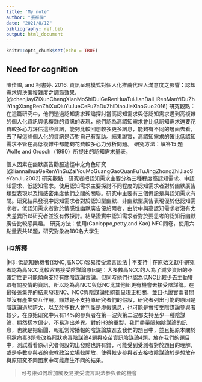 ```yaml
---
title: 'My note'
author: "張祥偉"
date: "2021/8/12"
bibliography: ref.bib
output: html_document
---
```


```r
knitr::opts_chunk$set(echo = TRUE)
```

## Need for cognition

陳佳誼, and 柯書婷. 2016. 
資訊呈現模式對個人化推薦代理人滿意度之影響：認知需求與決策複雜度之調節效果. [@chenjiayiZiXunChengXianMoShiDuiGeRenHuaTuiJianDaiLiRenManYiDuZhiYingXiangRenZhiXuQiuYuJueCeFuZaDuZhiDiaoJieXiaoGuo2016]
研究觀點：在這篇研究中，他們透過認知需求理論探討當高認知需求與低認知需求遇到高複雜的個人化資訊與低複雜的資訊的表現，他們認為高認知需求會比低認知需求還要花費較多心力評估這些資訊，能夠比較回想較多更多訊息，能夠有不同的層面去看，去了解這些個人化的資訊是否對自己有幫助。結果證實，高認知需求的確比低認知需求不管在高低複雜中都能夠花費較多心力分析問題。
研究方法：填答15 題Wolfe and Grosch（1990）所提出的認知需求量表，

個人因素在幽默廣告勸服途徑中之角色研究
[@liannaihuaGeRenYinSuZaiYouMoGuangGaoQuanFuTuJingZhongZhiJiaoSeYanJiu2002]
研究觀點：研究者把認知需求主要分為三種程度高認知需求、中認知需求、低認知需求。使用認知需求主要探討不同程度的認知需求者對於幽默廣告類型表現以及情感密集度他們之間的關聯。研究中主要有三個假設是與認知需求有關。研究結果發現中認知需求者對於認知型幽默、非幽默型廣告表現優於低認知需求者，低認知需求者對於情感性幽默廣告優於兩者，由於中與高認知需求者沒有太大差異所以研究者並沒有做探討。結果證實中認知需求者對於要思考的認知行幽默廣告比較感興趣。
研究方法：使用(Cacioppo,petty,and Kao) NFC問卷，使用六點量表共18題，研究對象為180名大學生

### H3解釋
|H3: 低認知動機者(低NC,高NCC)容易接受流言說法 | 不支持 |
在原始文獻中研究者認為高NCC比較容易接受陰謀論原因是：大多數高NCC的人為了減少資訊的不確定性更可能傾向支持有關陰謀論言論。但同時他們也認為低NC比較少去主動獲取有關疫情的資訊，所以認為高NCC與低NC比其他組更有機會去接受陰謀論。在最後蒐集完的結果發現NC、NCC與陰謀論拒絕都呈現正相關，並且也證實兩者間並沒有產生交互作用，顯然是不支持原研究者們的假設，研究者列出可能的原因是陰謀論過於誇大，以至於多數人會判斷是虛假訊息，也可能是會接受陰謀論參與者較少，在原始研究中只有14%的參與者在第一波與第二波都支持至少一種陰謀論，顯然樣本偏少，不易測出差異。對於H3的重製，我們盡量限縮陰謀論的訊息，也就是把新聞、報紙常常播報的陰謀論放進去我們的題目中，並且把原本關於冠狀病毒8題修改為冠狀病毒陰謀論4題與疫苗資訊陰謀論4題，放在我們的題目中，測試看看原研究者假設的出發點也許有錯，可能受到受測者對於題目的理解，或是多數參與者的宗教政治立場較開放，使得較少參與者去接收陰謀論於是想放在與原研究不同國家中可能產生不同的結果。  

> 可考慮如何增加觸及易接受流言說法參與者的機會